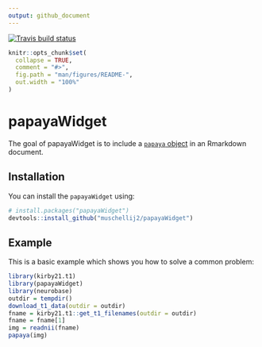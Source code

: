 ```yaml
---
output: github_document
---
```


<!-- README.md is generated from README.Rmd. Please edit that file -->

  [![Travis build status](https://travis-ci.com/muschellij2/papayaWidget.svg?branch=master)](https://travis-ci.com/muschellij2/papayaWidget)
  
```r
knitr::opts_chunk$set(
  collapse = TRUE,
  comment = "#>",
  fig.path = "man/figures/README-",
  out.width = "100%"
)
```
# papayaWidget

The goal of papayaWidget is to include a [`papaya` object](http://ric.uthscsa.edu/mango/papaya.html) in an Rmarkdown document. 


## Installation

You can install the `papayaWidget` using:

``` r
# install.packages("papayaWidget")
devtools::install_github("muschellij2/papayaWidget")
```

## Example

This is a basic example which shows you how to solve a common problem:

```r
library(kirby21.t1)
library(papayaWidget)
library(neurobase)
outdir = tempdir()
download_t1_data(outdir = outdir)
fname = kirby21.t1::get_t1_filenames(outdir = outdir)
fname = fname[1]
img = readnii(fname)
papaya(img)
```
